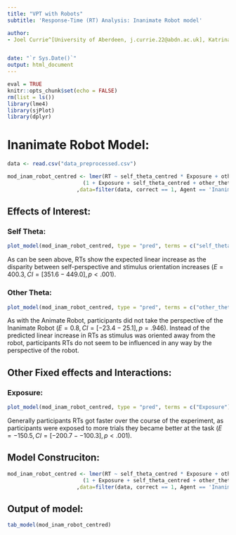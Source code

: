 ```yaml
---
title: "VPT with Robots"
subtitle: 'Response-Time (RT) Analysis: Inanimate Robot model'

author: 
- Joel Currie^[University of Aberdeen, j.currie.22@abdn.ac.uk], Katrina Louise McDonough^[University of East Anglia], Agnieszka Wykowska^[Istituto Italiano di Tecnologia], Maria Elena Giannaccini^[University of Aberdeen], Patric Bach^[University of Aberdeen]


date: "`r Sys.Date()`"
output: html_document
---
```


```r
eval = TRUE
knitr::opts_chunk$set(echo = FALSE)
rm(list = ls())
library(lme4)
library(sjPlot)
library(dplyr)
```


# Inanimate Robot Model:

```r
data <- read.csv("data_preprocessed.csv")

mod_inam_robot_centred <- lmer(RT ~ self_theta_centred * Exposure + other_theta_centred * Exposure + 
                        (1 + Exposure + self_theta_centred + other_theta_centred|subject) 
                      ,data=filter(data, correct == 1, Agent == 'Inanimate Robot'), control = lmerControl(optimizer = "bobyqa"))
```
## Effects of Interest:
### Self Theta:

```r
plot_model(mod_inam_robot_centred, type = "pred", terms = c("self_theta_centred"))
```

As can be seen above, RTs  show the expected linear increase as the disparity between self-perspective and stimulus orientation increases ($E = 400.3, CI = [351.6 - 449.0], p < .001$).

### Other Theta:

```r
plot_model(mod_inam_robot_centred, type = "pred", terms = c("other_theta_centred"))
```

As with the Animate Robot, participants did not take the perspective of the Inanimate Robot ($E = 0.8, CI = [-23.4 - 25.1], p = .946$). Instead of the predicted linear increase in RTs as stimulus was oriented away from the robot, participants RTs do not seem to be influenced in any way by the perspective of the robot.

## Other Fixed effects and Interactions:
### Exposure:

```r
plot_model(mod_inam_robot_centred, type = "pred", terms = c("Exposure"))
```

Generally participants RTs got faster over the course of the experiment, as participants were exposed to more trials they became better at the task ($E = -150.5, CI = [-200.7 - -100.3], p < .001$).  


## Model Construciton:
```r
mod_inam_robot_centred <- lmer(RT ~ self_theta_centred * Exposure + other_theta_centred * Exposure + 
                        (1 + Exposure + self_theta_centred + other_theta_centred|subject) 
                      ,data=filter(data, correct == 1, Agent == 'Inanimate Robot'), control = lmerControl(optimizer = "bobyqa"))
```

## Output of model:
```r
tab_model(mod_inam_robot_centred)
```





